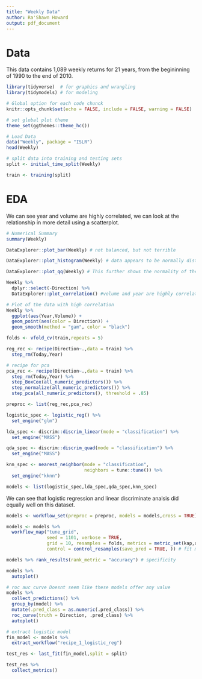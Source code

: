 ```yaml
---
title: "Weekly Data"
author: Ra'Shawn Howard
output: pdf_document
---
```


# Data
This data contains 1,089 weekly returns for 21 years, from the begininning of 1990 to the end of 2010.
```r
library(tidyverse)  # for graphics and wrangling
library(tidymodels) # for modeling

# Global option for each code chunck
knitr::opts_chunk$set(echo = FALSE, include = FALSE, warning = FALSE)

# set global plot theme
theme_set(ggthemes::theme_hc())

# Load Data
data("Weekly", package = "ISLR")
head(Weekly)

# split data into training and testing sets
split <- initial_time_split(Weekly)

train <- training(split)
```

# EDA
We can see year and volume are highly correlated, we can look at the relationship in more detail using a scatterplot.
```r

# Numerical Summary
summary(Weekly)

DataExplorer::plot_bar(Weekly) # not balanced, but not terrible

DataExplorer::plot_histogram(Weekly) # data appears to be normally distributed except for volume and year

DataExplorer::plot_qq(Weekly) # This further shows the normality of the lags

Weekly %>% 
  dplyr::select(-Direction) %>% 
  DataExplorer::plot_correlation() #volume and year are highly correlated, this is expected

# Plot of the data with high correlation
Weekly %>% 
  ggplot(aes(Year,Volume)) +
  geom_point(aes(color = Direction)) +
  geom_smooth(method = "gam", color = "black")
```

```r
folds <- vfold_cv(train,repeats = 5)
```

```r
reg_rec <- recipe(Direction~.,data = train) %>% 
  step_rm(Today,Year)

# recipe for pca
pca_rec <- recipe(Direction~.,data = train) %>% 
  step_rm(Today,Year) %>% 
  step_BoxCox(all_numeric_predictors()) %>% 
  step_normalize(all_numeric_predictors()) %>% 
  step_pca(all_numeric_predictors(), threshold = .85)

preproc <- list(reg_rec,pca_rec)
```

```r
logistic_spec <- logistic_reg() %>% 
  set_engine("glm")

lda_spec <- discrim::discrim_linear(mode = "classification") %>% 
  set_engine("MASS")

qda_spec <- discrim::discrim_quad(mode = "classification") %>% 
  set_engine("MASS")

knn_spec <- nearest_neighbor(mode = "classification", 
                             neighbors = tune::tune()) %>% 
  set_engine("kknn")

models <- list(logistic_spec,lda_spec,qda_spec,knn_spec)
```

We can see that logistic regression and linear discriminate analsis did equally well on this dataset.
```r
models <- workflow_set(preproc = preproc, models = models,cross = TRUE) # Models crossed with preprocessing methods

models <- models %>% 
  workflow_map("tune_grid", 
               seed = 1101, verbose = TRUE,
               grid = 10, resamples = folds, metrics = metric_set(kap,accuracy,sens,yardstick::spec,ppv,npv),
               control = control_resamples(save_pred = TRUE, )) # fit models; grid for k in knn model; fit over resamples folds.

models %>% rank_results(rank_metric = "accuracy") # specificity

models %>% 
  autoplot() 

# roc auc curve Doesnt seem like these models offer any value
models %>% 
  collect_predictions() %>% 
  group_by(model) %>% 
  mutate(.pred_class = as.numeric(.pred_class)) %>% 
  roc_curve(truth = Direction, .pred_class) %>% 
  autoplot()
```

```r
# extract logistic model
fin_model <- models %>% 
  extract_workflow("recipe_1_logistic_reg")

test_res <- last_fit(fin_model,split = split)

test_res %>% 
  collect_metrics()
```

